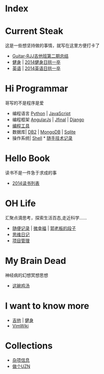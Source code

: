= Index=

= Current Steak = 
这是一些想坚持做的事情，就写在这里方便打卡了
* [[Guitar-RJJ吉他班第二期总结]]
* [[健身]] | [[2014健身日拱一卒]]
* [[英语]] | [[2014英语日拱一卒]]

= Hi Programmar  =
哥写的不是程序是爱
* 编程语言 [[Python]] | [[JavaScript]]
* 编程框架 [[AngularJs]] | [[Jfinal]] | [[Django]]
* [[编程工具]]  
* 数据库| [[DB2]] | [[MongoDB]] | [[Sqlite]]
* 操作系统| [[Shell]] * [[随手技术记录]] 
= Hello Book =
读书不是一件急于求成的事
* [[2014读书列表]]

= OH Life = 
汇聚点滴思考，探索生活百态,走近科学......
* [[随便记录]] | [[微幸福]] | [[郭老板的段子]]
* [[思维日记]]
* [[项目管理]]

= My Brain Dead =
神经病的幻想冥想思想
* [[这碗鸡汤]]

= I want to know more = 
* [[吉他]] | [[健身]]
* [[VimWiki]]

= Collections =
* [[杂项信息]]
* [[做个UZN]]

